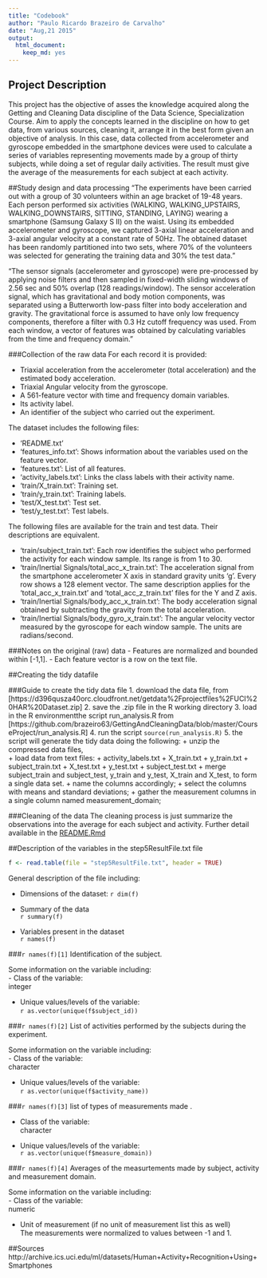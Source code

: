 ```yaml
---
title: "Codebook"
author: "Paulo Ricardo Brazeiro de Carvalho"
date: "Aug,21 2015"
output:
  html_document:
    keep_md: yes
---
```


## Project Description
This project has the objective of asses the knowledge acquired along the Getting and Cleaning Data discipline of the Data Science, Specialization Course. Aim to apply the concepts learned in the discipline on how to get data, from various sources, cleaning it, arrange it in the best form given an objective of analysis. In this case, data collected from accelerometer and gyroscope embedded in the smartphone devices were used to calculate a series of variables representing movements made by a group of thirty subjects, while doing a set of regular daily activities. The result must give the average of the measurements for each subject at each activity.

##Study design and data processing
"The experiments have been carried out with a group of 30 volunteers within an age bracket of 19-48 years. Each person performed six activities (WALKING, WALKING_UPSTAIRS, WALKING_DOWNSTAIRS, SITTING, STANDING, LAYING) wearing a smartphone (Samsung Galaxy S II) on the waist. Using its embedded accelerometer and gyroscope, we captured 3-axial linear acceleration and 3-axial angular velocity at a constant rate of 50Hz. The obtained dataset has been randomly partitioned into two sets, where 70% of the volunteers was selected for generating the training data and 30% the test data." 

"The sensor signals (accelerometer and gyroscope) were pre-processed by applying noise filters and then sampled in fixed-width sliding windows of 2.56 sec and 50% overlap (128 readings/window). The sensor acceleration signal, which has gravitational and body motion components, was separated using a Butterworth low-pass filter into body acceleration and gravity. The gravitational force is assumed to have only low frequency components, therefore a filter with 0.3 Hz cutoff frequency was used. From each window, a vector of features was obtained by calculating variables from the time and frequency domain."

###Collection of the raw data
For each record it is provided:

- Triaxial acceleration from the accelerometer (total acceleration) and the estimated body acceleration.
- Triaxial Angular velocity from the gyroscope. 
- A 561-feature vector with time and frequency domain variables. 
- Its activity label. 
- An identifier of the subject who carried out the experiment.

The dataset includes the following files:

- 'README.txt'
- 'features_info.txt': Shows information about the variables used on the feature vector.
- 'features.txt': List of all features.
- 'activity_labels.txt': Links the class labels with their activity name.
- 'train/X_train.txt': Training set.
- 'train/y_train.txt': Training labels.
- 'test/X_test.txt': Test set.
- 'test/y_test.txt': Test labels.

The following files are available for the train and test data. Their descriptions are equivalent.   

- 'train/subject_train.txt': Each row identifies the subject who performed the activity for each window sample. Its range is from 1 to 30.   
- 'train/Inertial Signals/total_acc_x_train.txt': The acceleration signal from the smartphone accelerometer X axis in standard gravity units 'g'. Every row shows a 128 element vector. The same description applies for the 'total_acc_x_train.txt' and 'total_acc_z_train.txt' files for the Y and Z axis.  
- 'train/Inertial Signals/body_acc_x_train.txt': The body acceleration signal obtained by subtracting the gravity from the total acceleration.   
- 'train/Inertial Signals/body_gyro_x_train.txt': The angular velocity vector measured by the gyroscope for each window sample. The units are radians/second. 

###Notes on the original (raw) data 
- Features are normalized and bounded within [-1,1].
- Each feature vector is a row on the text file.

##Creating the tidy datafile

###Guide to create the tidy data file
1. download the data file, from [https://d396qusza40orc.cloudfront.net/getdata%2Fprojectfiles%2FUCI%20HAR%20Dataset.zip]
2. save the .zip file in the R working directory
3. load in the R environmentthe script run_analysis.R from [https://github.com/brazeiro63/GettingAndCleaningData/blob/master/CourseProject/run_analysis.R]
4. run the script `source(run_analysis.R)`
5. the script will generate the tidy data doing the following: 
  + unzip the compressed data files,  
  + load data from text files: 
    + activity_labels.txt
    + X_train.txt
    + y_train.txt
    + subject_train.txt
    + X_test.txt
    + y_test.txt
    + subject_test.txt
  + merge subject_train and subject_test, y_train and y_test, X_train and X_test, to form a single data set.
  + name the columns accordingly;
  + select the columns with means and standard deviations; 
  + gather the measurement columns in a single column named measurement_domain;

###Cleaning of the data
The cleaning process is just summarize the observations into the average for each subject and activity. Further detail available in the [README.Rmd](https://github.com/brazeiro63/getting_and_cleaning_data_project/blob/master/README.Rmd)


##Description of the variables in the step5ResultFile.txt file
```r
f <- read.table(file = "step5ResultFile.txt", header = TRUE)
```
General description of the file including: 

- Dimensions of the dataset:
  `r dim(f)`
  
- Summary of the data  
  `r summary(f)`
  
- Variables present in the dataset  
  `r names(f)`
 

###`r names(f)[1]`
Identification of the subject.

Some information on the variable including:  
 - Class of the variable:  
  integer  
    
 - Unique values/levels of the variable:  
  `r as.vector(unique(f$subject_id))`  


###`r names(f)[2]`
List of activities performed by the subjects during the experiment.

Some information on the variable including:  
 - Class of the variable:  
    character  
    
 - Unique values/levels of the variable:  
  `r as.vector(unique(f$activity_name))`  

###`r names(f)[3]`
list of types of measurements made .

 - Class of the variable:  
  character  
  
 - Unique values/levels of the variable:  
  `r as.vector(unique(f$measure_domain))`  

###`r names(f)[4]`
Averages of the measurtements made by subject, activity and measurement domain.

Some information on the variable including:  
 - Class of the variable:  
    numeric  
    
 - Unit of measurement (if no unit of measurement list this as well)  
  The measurements were normalized to values between -1 and 1.

##Sources
http://archive.ics.uci.edu/ml/datasets/Human+Activity+Recognition+Using+Smartphones


